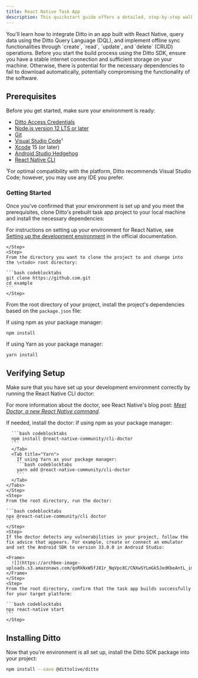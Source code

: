 ```yaml
---
title: React Native Task App
description: This quickstart guide offers a detailed, step-by-step walkthrough for integrating the Ditto SDK in a prebuilt template of a basic to-do task app developed using React Native for iOS and Android targets.
---
```

<Info>
  You'll learn how to integrate Ditto in an app built with React Native, query data using the Ditto Query Language (DQL), and implement offline sync functionalities through `create`, `read`, `update`, and `delete` (CRUD) operations.
</Info>
Before you start the build process using the Ditto SDK, ensure you have a stable internet connection and sufficient storage on your machine. Otherwise, there is potential for the necessary dependencies to fail to download automatically, potentially compromising the functionality of the software.


## Prerequisites

Before you get started, make sure your environment is ready:

- [Ditto Access Credentials]()
- <a href="https://nodejs.org/en/" target="_blank">Node.js version 12 LTS or later</a>
- <a href="https://git-scm.com/downloads" target="_blank">Git</a>
- <a href="https://code.visualstudio.com/download" target="_blank">Visual Studio Code</a>¹
- <a href="https://apps.apple.com/us/app/xcode/id497799835" target="_blank">Xcode</a> 15 (or later)
- <a href="https://developer.android.com/studio/releases" target="_blank">Android Studio Hedgehog</a>
- <a href="https://reactnative.dev/docs/environment-setup?package-manager=yarn&platform=android&os=macos" target="_blank">React Native CLI</a>


<Info>
  ¹For optimal compatibility with the platform, Ditto recommends Visual Studio Code; however, you may use any IDE you prefer.
</Info>

### Getting Started

Once you've confirmed that your environment is set up and you meet the prerequisites, clone Ditto's prebuilt task app project to your local machine and install the necessary dependencies:

<Steps>
    <Step>
    For instructions on setting up your environment for React Native, see <a href="https://reactnative.dev/docs/environment-setup" target="_blank">Setting up the development environment</a> in the official documentation.

    </Step>
    <Step>
    From the directory you want to clone the project to and change into the \<todo> root directory:

    ```bash codeblocktabs
    git clone https://github.com.git
    cd example
    ```
    </Step>
</Steps>


From the root directory of your project, install the project's dependencies based on the `package.json` file:

<Tabs>
  <Tab title="npm">
  If using npm as your package manager:

  ```none codeblocktabs
  npm install
  ```
  </Tab>
  <Tab title="Yarn">
If using Yarn as your package manager:

```bash codeblocktabs
yarn install
```
  </Tab>
</Tabs>

## Verifying Setup

Make sure that you have set up your development environment correctly by running the React Native CLI doctor:


For more information about the doctor, see React Native's blog post: <a href="https://reactnative.dev/blog/2019/11/18/react-native-doctor" target="_blank">*Meet Doctor, a new React Native command*</a>.

<Steps>
    <Step>
    If needed, install the doctor:
    <Tabs>
      <Tab title="npm">
      If using npm as your package manager:

      ```bash codeblocktabs
      npm install @react-native-community/cli-doctor
      ```
      </Tab>
      <Tab title="Yarn">
        If using Yarn as your package manager:
        ```bash codeblocktabs
        yarn add @react-native-community/cli-doctor
        ```
      </Tab>
    </Tabs>
    </Step>
    <Step>
    From the root directory, run the doctor:

    ```bash codeblocktabs
    npx @react-native-community/cli doctor
    ```
    </Step>
    <Step>
    If the doctor detects any vulnerabilities in your project, follow the fix advice that appears. For example, create or connect an emulator and set the Android SDK to version 33.0.0 in Android Studio:

    <Frame>
      ![](https://archbee-image-uploads.s3.amazonaws.com/qoRkNxW5fJ81r_NqVpc8C/CNXwSYLmGk5JodKbeAntL_image.png)
    </Frame>
    </Step>
    <Step>
    From the root directory, confirm that the task app builds successfully for your target platform:

    ```bash codeblocktabs
    npx react-native start
    ```
    </Step>
</Steps>


## Installing Ditto

Now that you're environment is all set up, install the Ditto SDK package into your project:

```bash codeblocktabs
npm install --save @dittolive/ditto
```
